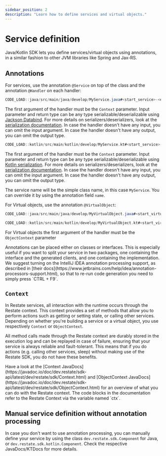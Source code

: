 ```yaml
---
sidebar_position: 2
description: "Learn how to define services and virtual objects."
---
```



# Service definition

Java/Kotlin SDK lets you define services/virtual objects using annotations, in a similar fashion to other JVM libraries like Spring and Jax-RS.

## Annotations

For services, use the annotation `@Service` on top of the class and the annotation `@Handler` on each handler:

<Tabs groupId="languages">
<TabItem value="java" label="Java">

```java
CODE_LOAD::java/src/main/java/develop/MyService.java#<start_service>-<end_service>
```

The first argument of the handler must be the `Context` parameter.
Input parameter and return type can be any type serializable/deserializable using [Jackson Databind](https://github.com/FasterXML/jackson). For more details on serializers/deserializers, look at the [serialization documentation](/develop/java/serialization).
In case the handler doesn't have any input, you can omit the input argument. In case the handler doesn't have any output, you can omit the output type.

</TabItem>
<TabItem value="kotlin" label="Kotlin">

```kotlin
CODE_LOAD::kotlin/src/main/kotlin/develop/MyService.kt#<start_service>-<end_service>
```

The first argument of the handler must be the `Context` parameter.
Input parameter and return type can be any type serializable/deserializable using [Kotlin serialization](https://kotlinlang.org/docs/serialization.html). For more details on serializers/deserializers, look at the [serialization documentation](/develop/java/serialization).
In case the handler doesn't have any input, you can omit the input argument. In case the handler doesn't have any output, you can omit the output type.

</TabItem>
</Tabs>

The service name will be the simple class name, in this case `MyService`. You can override it by using the annotation field `name`.

For Virtual objects, use the annotation `@VirtualObject`:

<Tabs groupId="languages">
<TabItem value="java" label="Java">

```java
CODE_LOAD::java/src/main/java/develop/MyVirtualObject.java#<start_virtual_object>-<end_virtual_object>
```

</TabItem>
<TabItem value="kotlin" label="Kotlin">

```kotlin
CODE_LOAD::kotlin/src/main/kotlin/develop/MyVirtualObject.kt#<start_virtual_object>-<end_virtual_object>
```

</TabItem>
</Tabs>

For Virtual objects the first argument of the handler must be the `ObjectContext` parameter

<Admonition type="info">
Annotations can be placed either on classes or interfaces. This is especially useful if you want to split your service in two packages, one containing the interface and the generated clients, and one containing the implementation.
</Admonition>

<Admonition type="tip" icon="💡">
We suggest turning on the IntelliJ IDEA annotation processing support, as described in [their docs](https://www.jetbrains.com/help/idea/annotation-processors-support.html), so that to re-run code generation you need to simply press `CTRL + F9`.
</Admonition>

## `Context`

In Restate services, all interaction with the runtime occurs through the Restate context.
This context provides a set of methods that allow you to perform actions such as getting or setting state, or calling other services.
Depending on whether you're building a service or a virtual object, you use respectively `Context` or `ObjectContext`.

All method calls made through the Restate context are durably stored in the execution log
and can be replayed in case of failure, ensuring that your service is always reliable and fault-tolerant.
This means that if you do actions (e.g. calling other services, sleep) without making use of the Restate SDK,
you do not have these benefits.

<Admonition type="note">
Have a look at the [Context JavaDocs](https://javadoc.io/doc/dev.restate/sdk-api/latest/dev/restate/sdk/Context.html) and [ObjectContext JavaDocs](https://javadoc.io/doc/dev.restate/sdk-api/latest/dev/restate/sdk/ObjectContext.html) for an overview of what you can do with the Restate context.
</Admonition>

<Admonition type="info">
The code blocks in the documentation refer to the Restate Context via the variable named `ctx`.
</Admonition>

## Manual service definition without annotation processing

In case you don't want to use annotation processing, you can manually define your service by using the class `dev.restate.sdk.Component` for Java, or `dev.restate.sdk.kotlin.Component`. Check the respective JavaDocs/KTDocs for more details.
